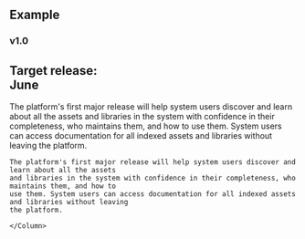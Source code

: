 
## Example

<Divider>
  <Grid>
    <Column sm={4} md={2} lg={4}>
      <h3>
        <strong>v1.0</strong>
      </h3>
      <h2>
        Target release: <div>June</div>
      </h2>
    </Column>
    <Column sm={4} md={6} lg={8}>
    The platform's first major release will help system users discover and learn about all the assets
    and libraries in the system with confidence in their completeness, who maintains them, and how to
    use them. System users can access documentation for all indexed assets and libraries without leaving
    the platform.

    The platform's first major release will help system users discover and learn about all the assets
    and libraries in the system with confidence in their completeness, who maintains them, and how to
    use them. System users can access documentation for all indexed assets and libraries without leaving
    the platform.

    </Column>
  </Grid>
</Divider>